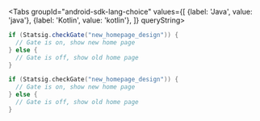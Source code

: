 
<Tabs
  groupId="android-sdk-lang-choice"
  values={[
    {label: 'Java', value: 'java'},
    {label: 'Kotlin', value: 'kotlin'},
  ]} queryString>
  <TabItem value="java">

```java
if (Statsig.checkGate("new_homepage_design")) {
  // Gate is on, show new home page
} else {
  // Gate is off, show old home page
}
```

  </TabItem>
  <TabItem value="kotlin">

```kotlin
if (Statsig.checkGate("new_homepage_design")) {
  // Gate is on, show new home page
} else {
  // Gate is off, show old home page
}
```

  </TabItem>
</Tabs>
